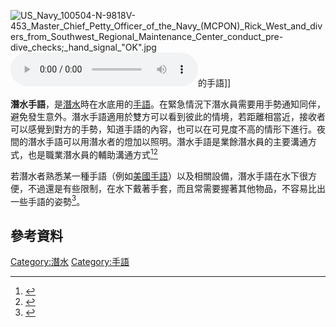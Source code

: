 {{Orphan|time=2021-10-15T11:13:53+00:00}}
{{expand language|en}}
[[File:US_Navy_100504-N-9818V-453_Master_Chief_Petty_Officer_of_the_Navy_(MCPON)_Rick_West_and_divers_from_Southwest_Regional_Maintenance_Center_conduct_pre-dive_checks;_hand_signal_"OK".jpg|thumb]]
[[File:Diving_signal_cramp.ogg|right]]的手語]]

'''潛水手語'''，是[[潛水|潛水]]時在水底用的[[手語|手語]]。在緊急情況下潛水員需要用手勢通知同伴，避免發生意外。潛水手語適用於雙方可以看到彼此的情境，若距離相當近，接收者可以感覺到對方的手勢，知道手語的內容，也可以在可見度不高的情形下進行。夜間的潛水手語可以用潛水者的燈加以照明。潛水手語是業餘潛水員的主要溝通方式，也是職業潛水員的輔助溝通方式<ref name=usn>{{cite book |title=US Navy Diving Manual, 6th revision |chapter=8: Surface Supplied Diving Operations |page=8-24 |year=2006 |publisher=US Naval Sea Systems Command |location=United States |chapter-url=http://www.supsalv.org/00c3_publications.asp?destPage=00c3&pageID=3.9 |access-date=5 September 2016 |author=US Navy |archive-date=2008-05-02 |archive-url=https://web.archive.org/web/20080502023541/http://www.supsalv.org/00c3_publications.asp?destPage=00c3&pageId=3.9 |dead-url=no }}</ref><ref name="P D Handbook 6.3">{{cite book |editor-last=Bevan |editor-first=John |title=The Professional Divers's Handbook |edition=second |year=2005 |publisher=Submex Ltd |location=Gosport, Hampshire |isbn= 978-0-9508242-6-0 |chapter=Section 6.3 Diver hand signals |page=252}}</ref>

若潛水者熟悉某一種手語（例如[[美國手語|美國手語]]）以及相關設備，潛水手語在水下很方便，不過還是有些限制，在水下戴著手套，而且常需要握著其他物品，不容易比出一些手語的姿勢<ref name="Salter 1982">{{cite web|url=https://www.ideals.illinois.edu/handle/2142/68809|title=Use of American Sign Language for Underwater Communication|last=Salter|first=Marilyn Burke|year=1982|work=Thesis (Ph.D.)|publisher=University of Illinois|access-date=13 September 2016|location=Urbana-Champaign|archive-date=2019-05-02|archive-url=https://web.archive.org/web/20190502210556/https://www.ideals.illinois.edu/handle/2142/68809|dead-url=no}}</ref>。
==參考資料==
{{reflist}}
[[Category:潛水|Category:潛水]]
[[Category:手語|Category:手語]]